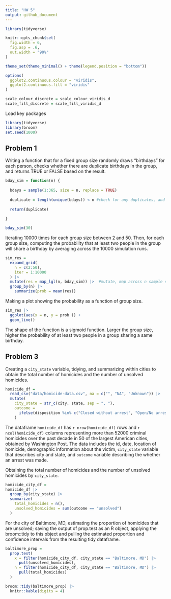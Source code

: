 ```yaml
---
title: "HW 5"
output: github_document
---
```


```r
library(tidyverse)

knitr::opts_chunk$set(
  fig.width = 6,
  fig.asp = .6,
  out.width = "90%"
)

theme_set(theme_minimal() + theme(legend.position = "bottom"))

options(
  ggplot2.continuous.colour = "viridis",
  ggplot2.continuous.fill = "viridis"
)

scale_colour_discrete = scale_colour_viridis_d
scale_fill_discrete = scale_fill_viridis_d
```


Load key packages

```r
library(tidyverse)
library(broom)
set.seed(1000)
```

## Problem 1

Writing a function that for a fixed group size randomly draws “birthdays” for each person, checks whether there are duplicate birthdays in the group, and returns TRUE or FALSE based on the result.

```r
bday_sim = function(n) {
  
  bdays = sample(1:365, size = n, replace = TRUE)
  
  duplicate = length(unique(bdays)) < n #check for any duplicates, and FALSE if <n
  
  return(duplicate)
  
}

bday_sim(30)

```


Iterating 10000 times for each group size between 2 and 50. Then, for each group size, computing the probability that at least two people in the group will share a birthday by averaging across the 10000 simulation runs. 

```r
sim_res = 
  expand_grid(
    n = c(2:50),
    iter = 1:10000
  ) |> 
  mutate(res = map_lgl(n, bday_sim)) |>  #mutate, map across n sample size, can use map_lgl here since we know the function would result in TRUE or FALSE
  group_by(n) |> 
    summarize(prob = mean(res))
```


Making a plot showing the probability as a function of group size.

```r
sim_res |> 
  ggplot(aes(x = n, y = prob )) +
  geom_line()
```

The shape of the function is a sigmoid function. Larger the group size, higher the probability of at least two people in a group sharing a same birthday. 



## Problem 3

Creating a `city_state` variable, tidying, and summarizing within cities to obtain the total number of homicides and the number of unsolved homicides. 


```r
homicide_df = 
  read_csv("data/homicide-data.csv", na = c("", "NA", "Unknown")) |> 
  mutate(
    city_state = str_c(city, state, sep = ", "),
    outcome = 
      ifelse(disposition %in% c("Closed without arrest", "Open/No arrest"), "unsolved", "solved")
    )
```

The dataframe `homicide_df` has `r nrow(homicide_df)` rows and `r ncol(homicide_df)` columns representing more than 52000 criminal homicides over the past decade in 50 of the largest American cities, obtained by Washington Post. The data includes the id, date, location of homicide, demographic information about the victim, `city_state` variable that describes city and state, and `outcome` variable describing the  whether an arrest was made.


Obtaining the total number of homicides and the number of unsolved homicides by `city_state`. 

```r
homicide_city_df =
homicide_df |> 
  group_by(city_state) |> 
  summarize(
    total_homicides = n(),
    unsolved_homicides = sum(outcome == "unsolved")
  )
```


For the city of Baltimore, MD, estimating the proportion of homicides that are unsolved; saving the output of prop.test as an R object, applying the broom::tidy to this object and pulling the estimated proportion and confidence intervals from the resulting tidy dataframe.

```r
baltimore_prop = 
  prop.test(
    x = filter(homicide_city_df, city_state == "Baltimore, MD") |> 
      pull(unsolved_homicides),
    n = filter(homicide_city_df, city_state == "Baltimore, MD") |> 
      pull(total_homicides)
  )

broom::tidy(baltimore_prop) |> 
  knitr::kable(digits = 4)
```

